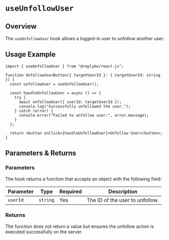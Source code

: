 # `useUnfollowUser`

## Overview

The `useUnfollowUser` hook allows a logged-in user to unfollow another user.


## Usage Example

```tsx
import { useUnfollowUser } from "@replyke/react-js";

function UnfollowUserButton({ targetUserId }: { targetUserId: string }) {
  const unfollowUser = useUnfollowUser();

  const handleUnfollowUser = async () => {
    try {
      await unfollowUser({ userId: targetUserId });
      console.log("Successfully unfollowed the user.");
    } catch (error) {
      console.error("Failed to unfollow user:", error.message);
    }
  };

  return <button onClick={handleUnfollowUser}>Unfollow User</button>;
}
```

## Parameters & Returns

### Parameters

The hook returns a function that accepts an object with the following field:

| Parameter | Type     | Required | Description                            |
|-----------|----------|----------|----------------------------------------|
| `userId`  | `string` | Yes      | The ID of the user to unfollow.        |

### Returns

The function does not return a value but ensures the unfollow action is executed successfully on the server.
